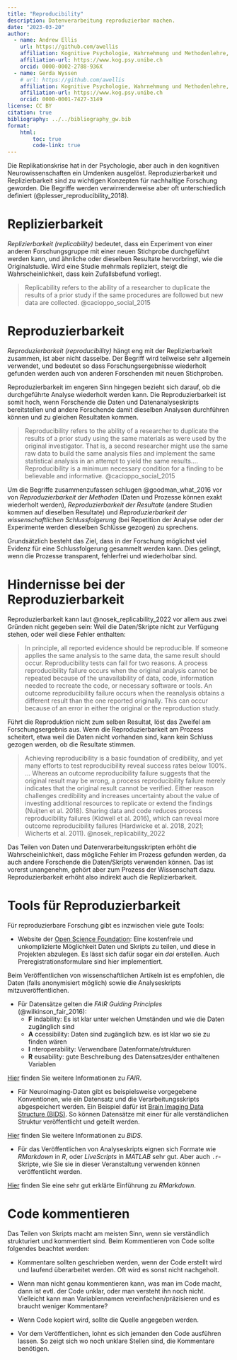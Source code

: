 ```yaml
---
title: "Reproducibility"
description: Datenverarbeitung reproduzierbar machen.
date: "2023-03-20"
author:
  - name: Andrew Ellis
    url: https://github.com/awellis
    affiliation: Kognitive Psychologie, Wahrnehmung und Methodenlehre, Universität Bern 
    affiliation-url: https://www.kog.psy.unibe.ch
    orcid: 0000-0002-2788-936X
  - name: Gerda Wyssen
    # url: https://github.com/awellis
    affiliation: Kognitive Psychologie, Wahrnehmung und Methodenlehre, Universität Bern 
    affiliation-url: https://www.kog.psy.unibe.ch
    orcid: 0000-0001-7427-3149
license: CC BY
citation: true
bibliography: ../../bibliography_gw.bib
format:
    html:
        toc: true
        code-link: true
---
```


Die Replikationskrise hat in der Psychologie, aber auch in den kognitiven Neurowissenschaften ein Umdenken ausgelöst. Reproduzierbarkeit und Replizierbarkeit sind zu wichtigen Konzepten für nachhaltige Forschung geworden. Die Begriffe werden verwirrenderweise aber oft unterschiedlich definiert (@plesser_reproducibility_2018).


# Replizierbarkeit 

_Replizierbarkeit (replicability)_ bedeutet, dass ein Experiment von einer anderen Forschungsgruppe mit einer neuen Stichprobe durchgeführt werden kann, und ähnliche oder dieselben Resultate hervorbringt, wie die Originalstudie. Wird eine Studie mehrmals repliziert, steigt die Wahrscheinlichkeit, dass kein Zufallsbefund vorliegt. 

> Replicability refers to the ability of a researcher to duplicate the results of a prior study if the same procedures are followed but new data are collected. @cacioppo_social_2015


# Reproduzierbarkeit 

_Reproduzierbarkeit_ _(reproducibility)_ hängt eng mit der Replizierbarkeit zusammen, ist aber nicht dasselbe. Der Begriff wird teilweise sehr allgemein verwendet, und bedeutet so dass Forschungsergebnisse wiederholt gefunden werden auch von anderen Forschenden mit neuen Stichproben.

Reproduzierbarkeit im engeren Sinn hingegen bezieht sich darauf, ob die durchgeführte Analyse wiederholt werden kann. Die Reproduzierbarkeit ist somit hoch, wenn Forschende die Daten und Datenanalyseskripts bereitstellen und andere Forschende damit dieselben Analysen durchführen können und zu gleichen Resultaten kommen.

> Reproducibility refers to the ability of a researcher to duplicate the results of a prior study using the same materials as were used by the original investigator. That is, a second researcher might use the same raw data to build the same analysis files and implement the same statistical analysis in an attempt to yield the same results…. Reproducibility is a minimum necessary condition for a finding to be believable and informative. @cacioppo_social_2015

Um die Begriffe zusammenzufassen schlugen @goodman_what_2016 vor von _Reproduzierbarkeit der Methoden_ (Daten und Prozesse können exakt wiederholt werden), _Reproduzierbarkeit der Resultate_ (andere Studien kommen auf dieselben Resultate) und _Reproduzierbarkeit der wissenschaftlichen Schlussfolgerung_ (bei Repetition der Analyse oder der Experimente werden dieselben Schlüsse gezogen) zu sprechens.

Grundsätzlich besteht das Ziel, dass in der Forschung möglichst viel Evidenz für eine Schlussfolgerung gesammelt werden kann. Dies gelingt, wenn die Prozesse transparent, fehlerfrei und wiederholbar sind.


# Hindernisse bei der Reproduzierbarkeit

Reproduzierbarkeit kann laut @nosek_replicability_2022 vor allem aus zwei Gründen nicht gegeben sein: Weil die Daten/Skripte nicht zur Verfügung stehen, oder weil diese Fehler enthalten:

> In principle, all reported evidence should be reproducible. If someone applies the same analysis to the same data, the same result should occur. Reproducibility tests can fail for two reasons. A process reproducibility failure occurs when the original analysis cannot be repeated because of the unavailability of data, code, information needed to recreate the code, or necessary software or tools. An outcome reproducibility failure occurs when the reanalysis obtains a different result than the one reported originally. This can occur because of an error in either the original or the reproduction study.

Führt die Reproduktion nicht zum selben Resultat, löst das Zweifel am Forschungsergebnis aus. Wenn die Reproduzierbarkeit am Prozess scheitert, etwa weil die Daten nicht vorhanden sind, kann kein Schluss gezogen werden, ob die Resultate stimmen. 

> Achieving reproducibility is a basic foundation of credibility, and yet many efforts to test reproducibility reveal success rates below 100%. ... Whereas an outcome reproducibility failure suggests that the original result may be wrong, a process reproducibility failure merely indicates that the original result cannot be verified. Either reason challenges credibility and increases uncertainty about the value of investing additional resources to replicate or extend the findings (Nuijten et al. 2018). Sharing data and code reduces process reproducibility failures (Kidwell et al. 2016), which can reveal more outcome reproducibility failures (Hardwicke et al. 2018, 2021; Wicherts et al. 2011).  @nosek_replicability_2022

Das Teilen von Daten und Datenverarbeitungsskripten erhöht die Wahrscheinlichkeit, dass mögliche Fehler im Prozess gefunden werden, da auch andere Forschende die Daten/Skripts verwenden können. Das ist vorerst unangenehm, gehört aber zum Prozess der Wissenschaft dazu.
Reproduzierbarkeit erhöht also indirekt auch die Replizierbarkeit.


# Tools für Reproduzierbarkeit

Für reproduzierbare Forschung gibt es inzwischen viele gute Tools:

- Website der [Open Science Foundation](https://osf.io/): Eine kostenfreie und unkomplizierte Möglichkeit Daten und Skripts zu teilen, und diese in Projekten abzulegen. Es lässt sich dafür sogar ein *doi* erstellen. Auch Preregistrationsformulare sind hier implementiert.

Beim Veröffentlichen von wissenschaftlichen Artikeln ist es empfohlen, die Daten (falls anonymisiert möglich) sowie die Analyseskripts mitzuveröffentlichen. 

- Für Datensätze gelten die _FAIR Guiding Principles_ (@wilkinson_fair_2016): 
    - **F** indability: Es ist klar unter welchen Umständen und wie die Daten zugänglich sind
    - **A** ccessibility: Daten sind zugänglich bzw. es ist klar wo sie zu finden wären
    - **I** nteroperability: Verwendbare Datenformate/strukturen
    - **R** eusability: gute Beschreibung des Datensatzes/der enthaltenen Variablen
    
<aside> [Hier](https://www.go-fair.org/fair-principles) finden Sie weitere Informationen zu _FAIR_. </aside>

- Für Neuroimaging-Daten gibt es beispielsweise vorgegebene Konventionen, wie ein Datensatz und die Verarbeitungsskripts abgespeichert werden. Ein Beispiel dafür ist [Brain Imaging Data Structure (BIDS)](https://bids.neuroimaging.io). So können Datensätze mit einer für alle verständlichen Struktur veröffentlicht und geteilt werden.

<aside> [Hier](https://andysbrainbook.readthedocs.io/en/latest/OpenScience/OS/BIDS_Overview.html) finden Sie weitere Informationen zu _BIDS_. </aside>

- Für das Veröffentlichen von Analyseskripts eignen sich Formate wie _RMarkdown_ in _R_, oder _LiveScripts_ in _MATLAB_ sehr gut. Aber auch `.r`-Skripte, wie Sie sie in dieser Veranstaltung verwenden können veröffentlicht werden.


<aside> [Hier](https://djnavarro.net/slides-starting-rmarkdown/#1) finden Sie eine sehr gut erklärte Einführung zu _RMarkdown_. </aside>


# Code kommentieren

Das Teilen von Skripts macht am meisten Sinn, wenn sie verständlich strukturiert und kommentiert sind. Beim Kommentieren von Code sollte folgendes beachtet werden:

-   Kommentare sollten geschrieben werden, wenn der Code erstellt wird und laufend überarbeitet werden. Oft wird es sonst nicht nachgeholt.

-   Wenn man nicht genau kommentieren kann, was man im Code macht, dann ist evtl. der Code unklar, oder man versteht ihn noch nicht. Vielleicht kann man Variablennamen vereinfachen/präzisieren und es braucht weniger Kommentare?

-   Wenn Code kopiert wird, sollte die Quelle angegeben werden.

-   Vor dem Veröffentlichen, lohnt es sich jemanden den Code ausführen lassen. So zeigt sich wo noch unklare Stellen sind, die Kommentare benötigen.

